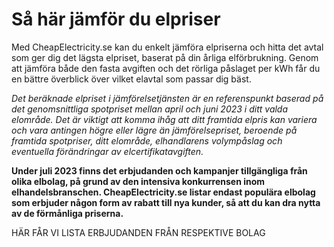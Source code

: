 Så här jämför du elpriser
=========================

Med CheapElectricity.se kan du enkelt jämföra elpriserna och hitta det avtal som ger dig det lägsta elpriset, baserat på din årliga elförbrukning. Genom att jämföra både den fasta avgiften och det rörliga påslaget per kWh får du en bättre överblick över vilket elavtal som passar dig bäst.

_Det beräknade elpriset i jämförelsetjänsten är en referenspunkt baserad på det genomsnittliga spotpriset mellan april och juni 2023 i ditt valda elområde. Det är viktigt att komma ihåg att ditt framtida elpris kan variera och vara antingen högre eller lägre än jämförelsepriset, beroende på framtida spotpriser, ditt elområde, elhandlarens volympåslag och eventuella förändringar av elcertifikatavgiften._

**Under juli 2023 finns det erbjudanden och kampanjer tillgängliga från olika elbolag, på grund av den intensiva konkurrensen inom elhandelsbranschen. CheapElectricity.se listar endast populära elbolag som erbjuder någon form av rabatt till nya kunder, så att du kan dra nytta av de förmånliga priserna.**

HÄR FÅR VI LISTA ERBJUDANDEN FRÅN RESPEKTIVE BOLAG
